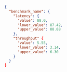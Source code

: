 ```json
{
  "benchmark_name": {
    "latency": {
      "value": 88.0,
      "lower_value": 87.42,
      "upper_value": 88.88
    },
    "throughput" {
      "value": 5.55,
      "lower_value": 3.14,
      "upper_value": 6.30
    }
  }
}
```